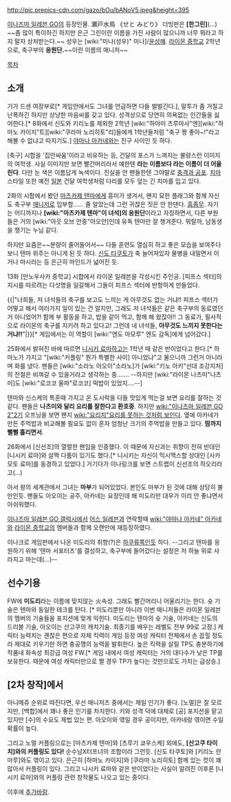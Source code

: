 {{{+1 瀬戸 水鳥 | Midori Seto}}}
http://pic.prepics-cdn.com/gazo/bOu/bANoV5.jpeg&height=395 

[[이나즈마 일레븐 GO]]의 등장인물. 瀬戸水鳥 《せと みどり》 더빙판은 '''[한그린]'''(…) ~~좀 많이 특이하긴 하지만 은근 그린이란 이름을 가진 사람이 많으니까 너무 뭐라고 하지 말자 상처받는다.~~ 성우는 [wiki:"미나(성우)" 미나]/[[윤성혜]].
[[라이몬 중학교]] 2학년으로, 축구부의 '''응원단.'''~~이란 이름의 매니저~~

[[목차]]
== 소개 ==
기가 드센 여장부로[* 게임안에서도 그녀를 언급하면 다들 벌벌긴다.], 말투가 좀 거칠고 난폭하긴 하지만 상냥한 마음씨를 갖고 있다. 성격상으로 당연히 의욕없는 인간들을 싫어한다.[* 8화에서 신도와 키리노를 제외한 2학년 [wiki:"하야미 츠루마사"엔][wiki:"하마노 카이지"트][wiki:"쿠라마 노리히토"리]들에게 1학년들처럼 "축구 짱 좋아~!"라고 해볼 수 없냐고 따지기도.] [[야마나 아카네]]와는 친구 사이인 듯 하다.

[축구] 시합을 '집안싸움'이라고 비유하는 등, 건달의 포스가 느껴지는 불량스런 이미지의 여학생. 사실 이미지만 보면 빨간머리라서 얘한텐 '''{{{#green 미도리}}}라는 이름보다 {{{#red 아카네}}}라는 이름이 더 어울린다'''. 다만 눈 색은 이름답게 녹색이다. 진실을 안 팬들한텐 그야말로 [[충격과 공포]]. [[치마]] 스타일 또한 예전 [[일본]] 건달 여학생처럼 다리를 모두 덮는 긴 치마를 입고 있다.

2화의 시합에서 봤던 [[마츠카제 텐마]]에게 흥미가 생겨서, 왠지 묘한 플래그와 함께 자신도 축구부 [[매니저]]로 입부할…… 줄 알았는데 그런 귀찮은 짓은 안 한댄다. [[흠좀무]]. 자기는 어디까지나 '''[wiki:"마츠카제 텐마"이 녀석]의 응원단'''이라고 자칭하면서, 다른 부원들은 거의 [wiki:"아웃 오브 안중"아오안]인데 유독 텐마만 잘 챙겨준다. 뭐랄까, 남동생을 챙기는 누님 같다.

하지만 요즘은~~분량이 줄어들어서~~ 다들 훈련도 열심히 하고 좋은 모습을 보여주다 보니 텐마 위주는 아니게 된 듯 하다. [[신도 타쿠토]]가 축 늘어져있자 물병을 내밀면서 이거나 마시라는 등 은근히 마인드가 넓어진 듯.

13화 [만노우사카 중학교] 시합에서 라이몬 일레븐을 각성시킨 주인공. [피프스 섹터]의 지시를 따르려는 다섯명을 일갈해서 그들이 피프스 섹터에 반항하게 만들었다.

{{|"너희들, 저 녀석들의 축구를 보고도 느끼는 게 아무것도 없는 거냐!! 피프스 섹터가 어떻고 해서 여러가지 일이 있는 건 알지만, 그래도 저 녀석들은 같은 축구부의 동료였던 거 아니었어?! 함께 부 활동을 하고, 밥을 같이 먹고, 함께 해 왔잖아!! 그 동료가, 필사적으로 라이몬의 축구를 지키려 하고 있다고! 그런데 네 녀석들, '''아무것도 느끼지 못한다는 거냐!!'''"|}}[* 게임에서는 이 역할이 [wiki:"엔도 마모루" 엔도 감독]에게 넘어갔다.]

25화에서 밝혀진 바에 따르면 [[니시키 료마]]하고는 1학년 때 같은 반이었다고 한다.[* 하마노가 가지고 "[wiki:"커플링" 뭔가 특별한 사이] 아니었냐"고 물으니까 그런거 아니라며 화를 냈다. 팬들은 [wiki:"소라노 아오이"소라노]가 [wiki:"키노 아키"선대 조강지처]의 전철은 비껴갈 수 있을거라고 생각하는 중……. --하지만 [wiki:"라이몬 나츠미"나츠미]도 [wiki:"로코코 울파"로코코] 떡밥이 있었지….--]

텐마와 신스케의 특훈때 가지고 온 도시락을 다들 맛있게 먹는걸 보면 요리를 잘하는 것같다. 팬들은 '''나츠미와 달리 요리를 잘한다고 환호중'''. 하지만 [[wiki:"이나즈마 일레븐 GO 2"2기]] 오프닝을 보면 왠지 [[wiki:"요리치"요리를 못하는 것처럼 보인다]]. 옆에 아카네가 만든 주먹밥과 비교해볼 필요도 없이 혼자 엄청난 크기의 주먹밥을 만들고 있다. '''땀까지 뻘뻘 흘리면서'''.

26화에서 [신선조]의 열렬한 팬임을 인증했다. 이 때문에 자신과는 취향이 전혀 반대인 [니시키 료마]와 살짝 다툼이 있기도 했다.[* 니시키는 자신이 믹시맥스할 상대인 [사카모토 료마]를 동경하고 있었다.] 거기다가 이나링크를 보면 스트랩이 신선조의 하오리라고(...) 

아서 왕의 세계관에서 그녀는 '''마부'''가 되어있었다. 본인도 마부가 된 것에 대해 상당히 불만인듯. 팬들도 아오이는 공주, 아카네는 요정인데 왜 미도리만 대우가 이리 안 좋냐면서 아쉬워했다.

[[이나즈마 일레븐 GO 갤럭시]]에서 [[어스 일레븐]]과 연락할때 [[wiki:"야마나 아카네" 아카네]]와 [[라이몬 중학교]]의 멤버들과 함께 오랜만에 재등장하였다.

이나크로 게임판에서 나온 미도리의 취향(?)은 [[하쿠류]]쪽인듯 하다. 
--그리고 텐마를 응원하기 위해 '텐마 서포터즈'를 결성하고, 축구부에 들어갔다는 설정은 저 하늘 위로 사라지고 마는데(…)--

== 선수기용 ==
FW에 '''미도리'''라는 이름에 맞지않는 火속성. 그래도 빨간머리니 어울리기는 한다. 슛 기술은 텐마와 동일한 테크를 탄다. [* 미도리뿐만 아니라 이번 매니저들은 라이몬 일레븐의 멤버의 기술들을 포지션에 맞게 익힌다. 미도리는 텐마의 슛 기술, 아카네는 신도의 드리블 기술, 아오이는 산고쿠의 캐치기술. 최종기를 배우는 레벨도 전부 99로 고정.] 캐릭터 능력치는 괜찮은 편으로 자체 킥력이 게임 등장 여성 캐릭터 전체에서 손 꼽힐 정도라 제대로 키우기만 하면 충공깽의 능력을 발휘한다. 높은 킥력을 살릴 TP도 충분하기에 작품내 화속성 최강급 여성 FW.[* 게임 내에서 여성 캐릭터는 거의 대다수가 낮은 TP를 보유한다. 때문에 여성 캐릭터만으로 짤 경우 TP가 높다는 것만으로도 가치는 급상승.]

== [2차 창작]에서 ==
아니메쥬 순위로 따진다면, 우선 매니저즈 중에서는 제일 인기가 좋다. [노멀]은 잘 모르지만, [백합]에서 꽤나 좋은 인기를 차지한다. 키와 성격 덕에 대체로 [공] 포지션을 맡고 있지만 [수]의 수요도 제법 있는 편. 아오이와 엮일 경우 공이지만, 아카네랑 엮이면 수일 확률이 높다.

그리고 노멀 커플링으로는 [마츠카제 텐마]와 [츠루기 쿄우스케] 외에도, '''[산고쿠 타이치]와의 커플링도 있다!''' 순수남X터프녀의 조합이라 그런듯. [신도 타쿠토]와 [키리노 란마루]와도 엮이고 있다. 은근히 [하마노 카이지]와 [쿠라마 노리히토] 함께 있는 컷이 꽤 많아서 커플링이 있다. 그리고 니시키 료마와 같은 반이었다는 사실이 알려진 이후론 [니시키 료마]와의 커플링 관련 창작물도 나오고 있는 중이다.

이후에 [[추가바람]].
